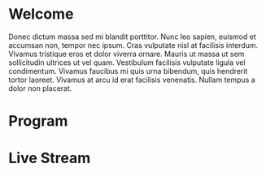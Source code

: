 # Welcome

Donec dictum massa sed mi blandit porttitor. Nunc leo sapien, euismod et accumsan non, tempor nec ipsum. Cras vulputate nisl at facilisis interdum. Vivamus tristique eros et dolor viverra ornare. Mauris ut massa ut sem sollicitudin ultrices ut vel quam. Vestibulum facilisis vulputate ligula vel condimentum. Vivamus faucibus mi quis urna bibendum, quis hendrerit tortor laoreet. Vivamus at arcu id erat facilisis venenatis. Nullam tempus a dolor non placerat.

# Program

<SessionList />

# Live Stream

<VideoPlayer url=""/>
